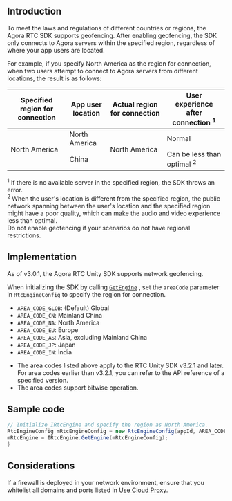<PlatformWrapper platform="unity">

## Introduction

To meet the laws and regulations of different countries or regions, the Agora RTC SDK supports geofencing. After enabling geofencing, the SDK only connects to Agora servers within the specified region, regardless of where your app users are located.

For example, if you specify North America as the region for connection, when two users attempt to connect to Agora servers from different locations, the result is as follows:

<table class="tg">
<thead>
  <tr>
    <th class="tg-ln2d">Specified region for connection</th>
    <th class="tg-ln2d">App user location</th>
    <th class="tg-ln2d">Actual region for connection </th>
		<th class="tg-ln2d">User experience after connection <sup>1</sup></th>
  </tr>
</thead>
<tbody>
  <tr>
    <td class="tg-6yr1" rowspan="2">North America</td>
    <td class="tg-6yr1">North America</td>
    <td class="tg-6yr1" rowspan="2">North America</td>
    <td class="tg-6yr1">Normal</td>
  </tr>
  <tr>
    <td class="tg-6yr1">China</td>
    <td class="tg-6yr1">Can be less than optimal <sup>2</sup></td>
  </tr>
</tbody>
</table>

<div class="alert info"> <sup>1</sup> If there is no available server in the specified region, the SDK throws an error.<br/><sup>2</sup> When the user's location is different from the specified region, the public network spanning between the user's location and the specified region might have a poor quality, which can make the audio and video experience less than optimal.</div>

<div class="alert note">Do not enable geofencing if your scenarios do not have regional restrictions.</div>

## Implementation

As of v3.0.1, the Agora RTC Unity SDK supports network geofencing.

When initializing the SDK by calling [`GetEngine`](./API%20Reference/unity/classagora__gaming__rtc_1_1_i_rtc_engine.html#ac1a02000088c915aa36065325f42d166) , set the `areaCode` parameter in `RtcEngineConfig` to specify the region for connection.

- `AREA_CODE_GLOB`: (Default) Global
- `AREA_CODE_CN`: Mainland China
- `AREA_CODE_NA`: North America
- `AREA_CODE_EU`: Europe
- `AREA_CODE_AS`: Asia, excluding Mainland China
- `AREA_CODE_JP`: Japan
- `AREA_CODE_IN`: India

<div class="alert note"><ul><li>The area codes listed above apply to the RTC Unity SDK v3.2.1 and later. For area codes earlier than v3.2.1, you can refer to the API reference of a specified version.</li><li>The area codes support bitwise operation.</li></ul></div>

## Sample code

```C#
// Initialize IRtcEngine and specify the region as North America.
RtcEngineConfig mRtcEngineConfig = new RtcEngineConfig(appId, AREA_CODE.AREA_CODE_NA);
mRtcEngine = IRtcEngine.GetEngine(mRtcEngineConfig);
}
```

## Considerations

If a firewall is deployed in your network environment, ensure that you whitelist all domains and ports listed in [Use Cloud Proxy](cloudproxy_native).

</PlatformWrapper>